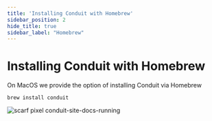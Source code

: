 ```yaml
---
title: 'Installing Conduit with Homebrew'
sidebar_position: 2
hide_title: true
sidebar_label: "Homebrew"
---
```


# Installing Conduit with Homebrew
On MacOS we provide the option of installing Conduit via Homebrew

```
brew install conduit
```

![scarf pixel conduit-site-docs-running](https://static.scarf.sh/a.png?x-pxid=db6468a8-7998-463e-800f-58a619edd9b3)